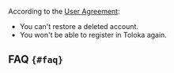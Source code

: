 
<Note mode="warning" title="Warning">

According to the [User Agreement](https://toloka.ai/tolokers/legal/user-agreement/):

- You can't restore a deleted account.
- You won't be able to register in Toloka again.

</Note>

## FAQ `{#faq}`
<FaqProfile/>
